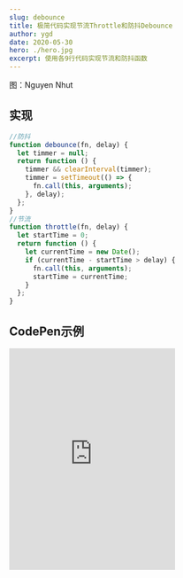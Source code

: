 ```yaml
---
slug: debounce
title: 极简代码实现节流Throttle和防抖Debounce
author: ygd
date: 2020-05-30
hero: ./hero.jpg
excerpt: 使用各9行代码实现节流和防抖函数
---
```


<div className={"img-desc"}>图：Nguyen Nhut</div>

## 实现

```js
//防抖
function debounce(fn, delay) {
  let timmer = null;
  return function () {
    timmer && clearInterval(timmer);
    timmer = setTimeout(() => {
      fn.call(this, arguments);
    }, delay);
  };
}
//节流
function throttle(fn, delay) {
  let startTime = 0;
  return function () {
    let currentTime = new Date();
    if (currentTime - startTime > delay) {
      fn.call(this, arguments);
      startTime = currentTime;
    }
  };
}
```

## CodePen示例
<iframe
  class="art-container"
  height="400"
  data-testid="ne-thirdparty-reader-iframe"
  src="https://codepen.io/favori/embed/abmmpWr"
  frameborder="0"
  allowfullscreen=""
></iframe>